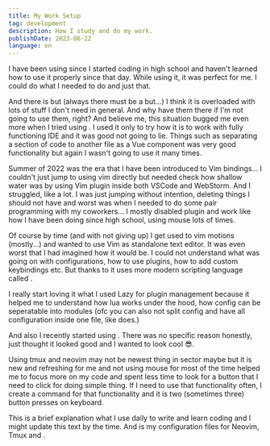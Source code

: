 ```yaml
---
title: My Work Setup
tag: development
description: How I study and do my work.
publishDate: 2023-06-22
language: en
---
```


I have been using <ContentLink href="https://code.visualstudio.com/" text="VSCode" isOutLink /> since I started coding in high school and haven't learned how to use it properly since that day. While using it, it was perfect for me. I could do what I needed to do and just that.

And there is but (always there must be a but...) I think it is overloaded with lots of stuff I don't need in general. And why have them there if I'm not going to use them, right? And believe me, this situation bugged me even more when I tried using <ContentLink href="https://www.jetbrains.com/webstorm/" text="WebStorm" isOutLink/>. I used it only to try how it is to work with fully functioning IDE and it was good not going to lie. Things such as separating a section of code to another file as a Vue component was very good functionality but again I wasn't going to use it many times.

Summer of 2022 was the era that I have been introduced to Vim bindings... I couldn't just jump to using vim directly but needed check how shallow water was by using Vim plugin inside both VSCode and WebStorm. And I struggled, like a lot. I was just jumping without intention, deleting things I should not have and worst was when I needed to do some pair programming with my coworkers... I mostly disabled plugin and work like how I have been doing since high school, using mouse lots of times.

Of course by time (and with not giving up) I get used to vim motions (mostly...) and wanted to use Vim as standalone text editor. It was even worst that I had imagined how it would be. I could not understand what was going on with configurations, how to use plugins, how to add custom keybindings etc. But thanks to <ContentLink href="https://neovim.io/" text="Neovim" isOutLink /> it uses more modern scripting language called <ContentLink href="https://www.lua.org/" text="Lua" isOutlink />.

I really start loving it what I used Lazy for plugin management because it helped me to understand how lua works under the hood, how config can be seperatable into modules (ofc you can also not split config and have all configuration inside one file, like <ContentLink href="https://arslan.io/2023/05/10/the-benefits-of-using-a-single-init-lua-vimrc-file/" text="Fatih" isOutLink /> does.)

And also I recently started using <ContentLink href="https://github.com/tmux/tmux/wiki" text="Tmux" isOutLink />. There was no specific reason honestly, just thought it looked good and I wanted to look cool 😎.

Using tmux and neovim may not be newest thing in sector maybe but it is new and refreshing for me and not using mouse for most of the time helped me to focus more on my code and spent less time to look for a button that I need to click for doing simple thing. If I need to use that functionality often, I create a command for that functionality and it is two (sometimes three) button presses on keyboard.

This is a brief explanation what I use daily to write and learn coding and I might update this text by the time. And <ContentLink href="https://github.com/doganalper/dotfiles" text="here" isOutLink /> is my configuration files for Neovim, Tmux and <ContentLink href="https://github.com/kovidgoyal/kitty" text="Kitty" isOutLink/>.
